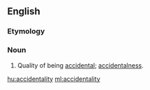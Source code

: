 ==English==

===Etymology===
{{suffix|accident|ality}}

===Noun===
{{head|en|noun}}

# {{rare}} Quality of being [[accidental]]; [[accidentalness]].

[[hu:accidentality]]
[[ml:accidentality]]